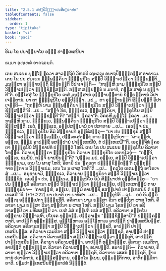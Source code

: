 ```yaml
---
title: "2.5.1 ສປ຺ປິວິຎ຺ຎາປນສິກ຺ຂາປທ"
tableOfContents: false
sidebar:
  order: 1
type: "tipitaka"
basket: "vi"
book: "paci"
---
```



<DynamicBreadcrumb />


<Paragraph number="3528" type="center" book="paci">
ອິເມ ໂຂ ປນາຍ຺ຍາໂຍ ອຏ຺ຐ ປາຏິເທສນີຍາ

  
ຘມ຺ມາ ອຸທ຺ເທສໍ ອາຄຈ຺ຉນ຺ຕິ.


</Paragraph>

<Division number="1228" book="paci">

<Paragraph number="3529" book="paci">
ເຕນ ສມເຍນ ພຸທ຺ໂຘ ຠຄວາ ສາວຕ຺ຖິຍໍ ວິຫຣຕິ ເຊຕວເນ ອນາຖປິຓ຺ຑິກສ຺ສ ອາຣາເມ. ເຕນ ໂຂ ປນ ສມເຍນ ຉພ຺ພຄ຺ຄິຍາ ຠິກ຺ຂຸນິໂຍ ສປ຺ປິໍ ວິຎ຺ຎາເປຕ຺ວາ ຠຸຎ຺ຊນ຺ຕິ. ມນຸສ຺ສາ ອຸຊ຺ຌາຍນ຺ຕິ ຂິຍ຺ຍນ຺ຕິ ວິປາເຈນ຺ຕິ—  “ກຖຎ຺ຫິ ນາມ ຠິກ຺ຂຸນິໂຍ ສປ຺ປິໍ ວິຎ຺ຎາເປຕ຺ວາ ຠຸຎ຺ຊິສ຺ສນ຺ຕິ. ກສ຺ສ ສມ຺ປນ຺ນໍ ນ ມນາປໍ, ກສ຺ສ ສາທຸໍ ນ ຣຸຈ຺ຈຕີ”ຕິ.
</Paragraph>

<Paragraph number="3530" book="paci">
ອສ຺ໂສສຸໍ ໂຂ ຠິກ຺ຂຸນິໂຍ ເຕສໍ ມນຸສ຺ສານໍ ອຸຊ຺ຌາຍນ຺ຕານໍ ຂິຍ຺ຍນ຺ຕານໍ ວິປາເຈນ຺ຕານໍ. ຍາ ຕາ ຠິກ຺ຂຸນິໂຍ ອປ຺ປິຈ຺ຉາ …ເປ…  ຕາ ອຸຊ຺ຌາຍນ຺ຕິ ຂິຍ຺ຍນ຺ຕິ ວິປາເຈນ຺ຕິ—  “ກຖຎ຺ຫິ ນາມ ຉພ຺ພຄ຺ຄິຍາ ຠິກ຺ຂຸນິໂຍ ສປ຺ປິໍ ວິຎ຺ຎາເປຕ຺ວາ ຠຸຎ຺ຊິສ຺ສນ຺ຕີ”ຕິ …ເປ…  “ສຈ຺ຈໍ ກິຣ, ຠິກ຺ຂເວ, ຉພ຺ພຄ຺ຄິຍາ, ຠິກ຺ຂຸນິໂຍ ສປ຺ປິໍ ວິຎ຺ຎາເປຕ຺ວາ ຠຸຎ຺ຊນ຺ຕີ”ຕິ? “ສຈ຺ຈໍ, ຠຄວາ”ຕິ. ວິຄຣຫິ ພຸທ຺ໂຘ ຠຄວາ …ເປ…  ກຖຎ຺ຫິ ນາມ, ຠິກ຺ຂເວ, ຉພ຺ພຄ຺ຄິຍາ ຠິກ຺ຂຸນິໂຍ ສປ຺ປິໍ ວິຎ຺ຎາເປຕ຺ວາ ຠຸຎ຺ຊິສ຺ສນ຺ຕິ. ເນຕໍ, ຠິກ຺ຂເວ, ອປ຺ປສນ຺ນານໍ ວາ ປສາທາຍ …ເປ…  ເອວຎ຺ຈ ປນ, ຠິກ຺ຂເວ, ຠິກ຺ຂຸນິໂຍ ອິມໍ ສິກ຺ຂາປທໍ ອຸທ຺ທິສນ຺ຕຸ—
</Paragraph>

<Paragraph number="3531" book="paci">
<Emphasis>“ຍາ ປນ ຠິກ຺ຂຸນີ ສປ຺ປິໍ ວິຎ຺ຎາເປຕ຺ວາ ຠຸຎ຺ເຊຍ຺ຍ, ປຏິເທເສຕພ຺ພໍ ຕາຍ ຠິກ຺ຂຸນິຍາ—  ‘ຄາຣຍ຺ຫໍ, ອຍ຺ເຍ, ຘມ຺ມໍ ອາປຊ຺ຊິໍ ອສປ຺ປາຍໍ ປາຏິເທສນີຍໍ, ຕໍ ປຏິເທເສມີ’”</Emphasis>ຕິ.
</Paragraph>

<Paragraph number="3532" book="paci">
ເອວຎ຺ຈິທໍ ຠຄວຕາ ຠິກ຺ຂຸນີນໍ ສິກ຺ຂາປທໍ ປຎ຺ຎຕ຺ຕໍ ໂຫຕິ.
</Paragraph>

</Division>
<Division number="1229" book="paci">

<Paragraph number="3533" book="paci">
ເຕນ ໂຂ ປນ ສມເຍນ ຠິກ຺ຂຸນິໂຍ ຄິລານາ ໂຫນ຺ຕິ. ຄິລານປຸຈ຺ຉິກາ ຠິກ຺ຂຸນິໂຍ ຄິລານາ ຠິກ຺ຂຸນິໂຍ ເອຕທໂວຈຸໍ—  “ກຈ຺ຈິ, ອຍ຺ເຍ, ຂມນີຍໍ, ກຈ຺ຈິ ຍາປນີຍນ຺”ຕິ? “ປຸພ຺ເພ ມຍໍ, ອຍ຺ເຍ, ສປ຺ປິໍ ວິຎ຺ຎາເປຕ຺ວາ ຠຸຎ຺ຊາມ, ເຕນ ໂນ ຜາສຸ ໂຫຕິ; ອິທານິ ປນ ‘ຠຄວຕາ ປຏິກ຺ຂິຕ຺ຕນ຺’ຕິ ກຸກ຺ກຸຈ຺ຈາຍນ຺ຕາ ນ ວິຎ຺ຎາເປມ, ເຕນ ໂນ ນ ຜາສຸ ໂຫຕີ”ຕິ …ເປ…  ຠຄວໂຕ ເອຕມຕ຺ຖໍ ອາໂຣເຈສຸໍ …ເປ…  ອນຸຊານາມິ, ຠິກ຺ຂເວ, ຄິລານາຍ ຠິກ຺ຂຸນິຍາ ສປ຺ປິໍ ວິຎ຺ຎາເປຕ຺ວາ ຠຸຎ຺ຊິຕຸໍ. ເອວຎ຺ຈ ປນ, ຠິກ຺ຂເວ, ຠິກ຺ຂຸນິໂຍ ອິມໍ ສິກ຺ຂາປທໍ ອຸທ຺ທິສນ຺ຕຸ—
</Paragraph>

</Division>
<Division number="1230" book="paci">

<Paragraph number="3534" book="paci">
<Emphasis>“ຍາ ປນ ຠິກ຺ຂຸນີ ອຄິລານາ ສປ຺ປິໍ ວິຎ຺ຎາເປຕ຺ວາ ຠຸຎ຺ເຊຍ຺ຍ, ປຏິເທເສຕພ຺ພໍ ຕາຍ ຠິກ຺ຂຸນິຍາ—  ‘ຄາຣຍ຺ຫໍ, ອຍ຺ເຍ, ຘມ຺ມໍ ອາປຊ຺ຊິໍ ອສປ຺ປາຍໍ ປາຏິເທສນີຍໍ ຕໍ ປຏິເທເສມີ’”</Emphasis>ຕິ. (*1*:<Emphasis>222</Emphasis>)
</Paragraph>

</Division>
<Division number="1231" book="paci">

<Paragraph number="3535" book="paci">
<Emphasis>ຍາ ປນາ</Emphasis>ຕິ ຍາ ຍາທິສາ …ເປ…  <Emphasis>ຠິກ຺ຂຸນີ</Emphasis>ຕິ …ເປ…  ອຍໍ ອິມສ຺ມິໍ ອຕ຺ເຖ ອຘິປ຺ເປຕາ ຠິກ຺ຂຸນີຕິ.
</Paragraph>

<Paragraph number="3536" book="paci">
<Emphasis>ອຄິລານາ</Emphasis> ນາມ ຍສ຺ສາ ວິນາ ສປ຺ປິນາ ຜາສຸ ໂຫຕິ.
</Paragraph>

<Paragraph number="3537" book="paci">
<Emphasis>ຄິລານາ</Emphasis> ນາມ ຍສ຺ສາ ວິນາ ສປ຺ປິນາ ນ ຜາສຸ ໂຫຕິ.
</Paragraph>

<Paragraph number="3538" book="paci">
<Emphasis>ສປ຺ປິ</Emphasis> ນາມ ໂຄສປ຺ປິ ວາ ອຊິກາສປ຺ປິ ວາ ມຫິໍສສປ຺ປິ ວາ. ເຍສໍ ມໍສໍ ກປ຺ປຕິ ເຕສໍ ສປ຺ປິ.
</Paragraph>

<Paragraph number="3539" book="paci">
ອຄິລານາ ອຕ຺ຕໂນ ອຕ຺ຖາຍ ວິຎ຺ຎາເປຕິ, ປໂຍເຄ ທຸກ຺ກຏໍ. ປຏິລາເຠນ “ຠຸຎ຺ຊິສ຺ສາມີ”ຕິ ປຏິຄ຺ຄຓ຺ຫາຕິ, ອາປຕ຺ຕິ ທຸກ຺ກຏສ຺ສ. ອຊ຺ໂຌຫາເຣ ອຊ຺ໂຌຫາເຣ ອາປຕ຺ຕິ ປາຏິເທສນີຍສ຺ສ.
</Paragraph>

</Division>
<Division number="1232" book="paci">

<Paragraph number="3540" book="paci">
ອຄິລານາ ອຄິລານສຎ຺ຎາ ສປ຺ປິໍ ວິຎ຺ຎາເປຕ຺ວາ ຠຸຎ຺ຊຕິ, ອາປຕ຺ຕິ ປາຏິເທສນີຍສ຺ສ. ອຄິລານາ ເວມຕິກາ ສປ຺ປິໍ ວິຎ຺ຎາເປຕ຺ວາ ຠຸຎ຺ຊຕິ, ອາປຕ຺ຕິ ປາຏິເທສນີຍສ຺ສ. ອຄິລານາ ຄິລານສຎ຺ຎາ ສປ຺ປິໍ ວິຎ຺ຎາເປຕ຺ວາ ຠຸຎ຺ຊຕິ, ອາປຕ຺ຕິ ປາຏິເທສນີຍສ຺ສ.
</Paragraph>

<Paragraph number="3541" book="paci">
ຄິລານາ ອຄິລານສຎ຺ຎາ, ອາປຕ຺ຕິ ທຸກ຺ກຏສ຺ສ. ຄິລານາ ເວມຕິກາ, ອາປຕ຺ຕິ ທຸກ຺ກຏສ຺ສ. ຄິລານາ ຄິລານສຎ຺ຎາ, ອນາປຕ຺ຕິ.
</Paragraph>

</Division>
<Division number="1233" book="paci">

<Paragraph number="3542" book="paci">
ອນາປຕ຺ຕິ—  ຄິລານາຍ, ຄິລານາ ຫຸຕ຺ວາ ວິຎ຺ຎາເປຕ຺ວາ ອຄິລານາ ຠຸຎ຺ຊຕິ, ຄິລານາຍ ເສສກໍ ຠຸຎ຺ຊຕິ, ຎາຕການໍ ປວາຣິຕານໍ, ອຎ຺ຎສ຺ສຕ຺ຖາຍ, ອຕ຺ຕໂນ ຘເນນ, ອຸມ຺ມຕ຺ຕິກາຍ, ອາທິກມ຺ມິກາຍາຕິ.

</Paragraph>
</Division>

<Paragraph number="3543" type="center" book="paci">
ປຐມປາຏິເທສນີຍສິກ຺ຂາປທໍ ນິຏ຺ຐິຕໍ.
</Paragraph>